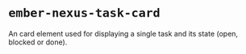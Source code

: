 

<Meta of={DefaultStories} />

# `ember-nexus-task-card`

An card element used for displaying a single task and its state (open, blocked or done).

<Canvas of={DefaultStories.Default} />
